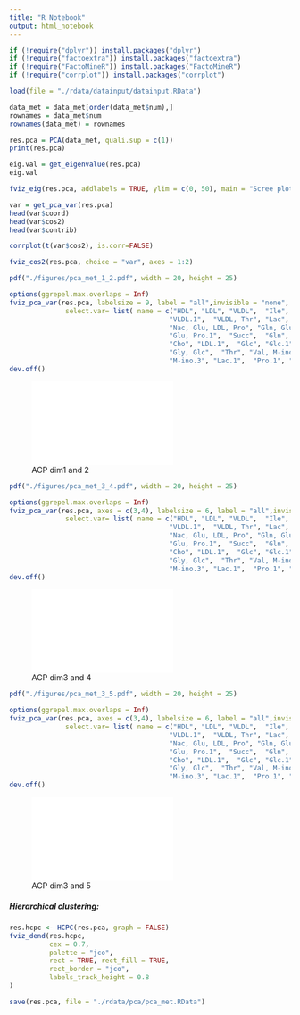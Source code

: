 ```yaml
---
title: "R Notebook"
output: html_notebook
---
```


```r
if (!require("dplyr")) install.packages("dplyr")   
if (!require("factoextra")) install.packages("factoextra")   
if (!require("FactoMineR")) install.packages("FactoMineR")  
if (!require("corrplot")) install.packages("corrplot")  
```

```r
load(file = "./rdata/datainput/datainput.RData")
```

```r
data_met = data_met[order(data_met$num),]
rownames = data_met$num
rownames(data_met) = rownames
```
```r
res.pca = PCA(data_met, quali.sup = c(1)) 
print(res.pca)
```
```r
eig.val = get_eigenvalue(res.pca)
eig.val
```

```r
fviz_eig(res.pca, addlabels = TRUE, ylim = c(0, 50), main = "Scree plot")
```


```r
var = get_pca_var(res.pca)
head(var$coord) 
head(var$cos2) 
head(var$contrib)
```

```r
corrplot(t(var$cos2), is.corr=FALSE) 
```

```r
fviz_cos2(res.pca, choice = "var", axes = 1:2)
```

```r
pdf("./figures/pca_met_1_2.pdf", width = 20, height = 25)

options(ggrepel.max.overlaps = Inf)
fviz_pca_var(res.pca, labelsize = 9, label = "all",invisible = "none", title = '', geom = c('point', 'text'), pointsize = 3, repel = TRUE,
              select.var= list( name = c("HDL", "LDL", "VLDL",  "Ile", "Ile, Leu",  "Leu", "Val", "Val, Ile",  "Ile.1", "Val.1", "LDL, 3-OHB", 
                                        "VLDL.1",  "VLDL, Thr", "Lac", "Ala", "LDL, Lys, Ile", "Lys, Arg, Leu", "Lys", "Ac",  "LDL, Pro, Glu",  
                                        "Nac, Glu, LDL, Pro", "Gln, Glu, LDL, Pro", "Gln, Glu",  "Met", "Gln, Glu.1", "VLDL.2",  "Ace", "VLDL, Val", "Glu, Pro",  "Pyr, Glu, Pro",  
                                        "Glu, Pro.1",  "Succ",  "Gln", "Cit", "Met.1", "Cit, Lipids", "VLDL, Lipids", "Lys, tyr",  "Cre, Lys",  "Crn, Lys",  "Tyr",  
                                        "Cho", "LDL.1",  "Glc", "Glc.1", "Bet, TMAO", "M-ino", "Pro", "Glc, AA", "Glc, AA.1", "Glc, AA.2", "Glc, AA.3", "Glc, AA.4",  
                                        "Gly, Glc",  "Thr", "Val, M-ino",  "M-ino.1","M-ino.2", "Ile.2", "Glc, AA.5", "Glc, AA.6", "Glc, AA.7", "Glc, AA.8", "Glc, Bet",  "Glc, AA.9", "Cre",  
                                        "M-ino.3", "Lac.1",  "Pro.1", "Thr.1", "Alpha-Glc", "VLDL.3", "Tyr.1", "His", "Tyr.2", "Phe", "His.1",  "For"))) + theme(text = element_text(size = 22), axis.title.x = element_text(size = 22), axis.title.y = element_text(size = 22))
dev.off()

```
![ACP dim1 and 2](./figures/pca_met_1_2.pdf){width=60%}


```r
pdf("./figures/pca_met_3_4.pdf", width = 20, height = 25)

options(ggrepel.max.overlaps = Inf)
fviz_pca_var(res.pca, axes = c(3,4), labelsize = 6, label = "all",invisible = "none", title = '', geom = c('point', 'text'), pointsize = 3, repel = TRUE,
              select.var= list( name = c("HDL", "LDL", "VLDL",  "Ile", "Ile, Leu",  "Leu", "Val", "Val, Ile",  "Ile.1", "Val.1", "LDL, 3-OHB", 
                                        "VLDL.1",  "VLDL, Thr", "Lac", "Ala", "LDL, Lys, Ile", "Lys, Arg, Leu", "Lys", "Ac",  "LDL, Pro, Glu",  
                                        "Nac, Glu, LDL, Pro", "Gln, Glu, LDL, Pro", "Gln, Glu",  "Met", "Gln, Glu.1", "VLDL.2",  "Ace", "VLDL, Val", "Glu, Pro",  "Pyr, Glu, Pro",  
                                        "Glu, Pro.1",  "Succ",  "Gln", "Cit", "Met.1", "Cit, Lipids", "VLDL, Lipids", "Lys, tyr",  "Cre, Lys",  "Crn, Lys",  "Tyr",  
                                        "Cho", "LDL.1",  "Glc", "Glc.1", "Bet, TMAO", "M-ino", "Pro", "Glc, AA", "Glc, AA.1", "Glc, AA.2", "Glc, AA.3", "Glc, AA.4",  
                                        "Gly, Glc",  "Thr", "Val, M-ino",  "M-ino.1","M-ino.2", "Ile.2", "Glc, AA.5", "Glc, AA.6", "Glc, AA.7", "Glc, AA.8", "Glc, Bet",  "Glc, AA.9", "Cre",  
                                        "M-ino.3", "Lac.1",  "Pro.1", "Thr.1", "Alpha-Glc", "VLDL.3", "Tyr.1", "His", "Tyr.2", "Phe", "His.1",  "For"))) + theme(text = element_text(size = 22), axis.title.x = element_text(size = 22), axis.title.y = element_text(size = 22))
dev.off()
```
![ACP dim3 and 4](./figures/pca_met_3_4.pdf){width=60%}


```r
pdf("./figures/pca_met_3_5.pdf", width = 20, height = 25)

options(ggrepel.max.overlaps = Inf)
fviz_pca_var(res.pca, axes = c(3,4), labelsize = 6, label = "all",invisible = "none", title = '', geom = c('point', 'text'), pointsize = 3, repel = TRUE,
              select.var= list( name = c("HDL", "LDL", "VLDL",  "Ile", "Ile, Leu",  "Leu", "Val", "Val, Ile",  "Ile.1", "Val.1", "LDL, 3-OHB", 
                                        "VLDL.1",  "VLDL, Thr", "Lac", "Ala", "LDL, Lys, Ile", "Lys, Arg, Leu", "Lys", "Ac",  "LDL, Pro, Glu",  
                                        "Nac, Glu, LDL, Pro", "Gln, Glu, LDL, Pro", "Gln, Glu",  "Met", "Gln, Glu.1", "VLDL.2",  "Ace", "VLDL, Val", "Glu, Pro",  "Pyr, Glu, Pro",  
                                        "Glu, Pro.1",  "Succ",  "Gln", "Cit", "Met.1", "Cit, Lipids", "VLDL, Lipids", "Lys, tyr",  "Cre, Lys",  "Crn, Lys",  "Tyr",  
                                        "Cho", "LDL.1",  "Glc", "Glc.1", "Bet, TMAO", "M-ino", "Pro", "Glc, AA", "Glc, AA.1", "Glc, AA.2", "Glc, AA.3", "Glc, AA.4",  
                                        "Gly, Glc",  "Thr", "Val, M-ino",  "M-ino.1","M-ino.2", "Ile.2", "Glc, AA.5", "Glc, AA.6", "Glc, AA.7", "Glc, AA.8", "Glc, Bet",  "Glc, AA.9", "Cre",  
                                        "M-ino.3", "Lac.1",  "Pro.1", "Thr.1", "Alpha-Glc", "VLDL.3", "Tyr.1", "His", "Tyr.2", "Phe", "His.1",  "For"))) + theme(text = element_text(size = 22), axis.title.x = element_text(size = 22), axis.title.y = element_text(size = 22))
dev.off()
```
![ACP dim3 and 5](./figures/pca_met_3_5.pdf){width=60%}


##### Hierarchical clustering:
```r
res.hcpc <- HCPC(res.pca, graph = FALSE)
fviz_dend(res.hcpc, 
          cex = 0.7,                     
          palette = "jco",               
          rect = TRUE, rect_fill = TRUE,
          rect_border = "jco",           
          labels_track_height = 0.8 
)
```


```r
save(res.pca, file = "./rdata/pca/pca_met.RData")
```

